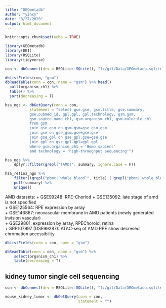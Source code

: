 ```yaml
---
title: "GEOmetadb"
author: "yincy"
date: "3/27/2020"
output: html_document
---
```


```r
knitr::opts_chunk$set(echo = TRUE)
```


```r
library(GEOmetadb)
library(DBI)
library(RSQLite)
library(tidyverse)
```


```r
con <- dbConnect(drv = RSQLite::SQLite(), "f:/git/Data/GEOmetadb.sqlite")
```

```r
dbListFields(con, "gsm")
dbReadTable(conn = con, name = "gsm") %>% head()
  pull(organism_ch1) %>% 
  table() %>% 
  sort(decreasing = T)
```


```r
hsa_ngs <- dbGetQuery(conn = con, 
           statement = "select gse.gse, gsm.title, gse.summary, 
           gse.pubmed_id, gpl.gpl, gpl.technology, gsm.gsm, 
           gsm.source_name_ch1, gsm.organism_ch1, gsm.molecule_ch1
           from gsm 
           join gse_gsm on gsm.gsm=gse_gsm.gsm 
           join gse on gse_gsm.gse=gse.gse 
           join gse_gpl on gse_gpl.gse=gse.gse 
           join gpl on gse_gpl.gpl=gpl.gpl 
           where gsm.organism_ch1 = 'Homo sapiens' 
           and technology = 'high-throughput sequencing'")
``` 


```r
hsa_ngs %>% 
    dplyr::filter(grepl("(AMD)", summary, ignore.case = F))
```


```r
hsa_retina_ngs %>% 
    filter((grepl("pbmc|`whole blood`", title) | grepl("pbmc|`whole blood`", summary) | grepl("pbmc|`whole blood`", source_name_ch1)) & technology == "high-throughput sequencing") %>% 
    pull(summary) %>% 
    unique()
```


AMD datasets: 
+ GSE99248: RPE-Choriod
+ GSE135092: late stage of amd is not specified  
+ GSE125564: RPE expression by array   
+ GSE146887: neovascular membrane in AMD patients (newly generated invision vascular)  
+ GSE29801: expression by array, RPEChoroid, retina  
+ SRP107997 (GSE99287): ATAC-seq of AMD RPE show decresed chromation accessibility  


```r
dbListFields(conn = con, name = "gsm")
```


```r
dbReadTable(conn = con, name = "gsm") %>% 
    select(organism_ch1) %>% 
    table(decreasing = T)
```



## kidney tumor single cell sequencing  
```r
con <- dbConnect(drv = RSQLite::SQLite(), "f:/git/Data/GEOmetadb.sqlite")

mouse_kidney_tumor <- dbGetQuery(conn = con, 
                                 statement = "")
```







